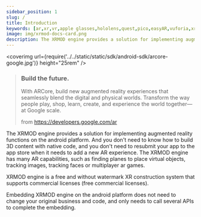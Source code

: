 ```yaml
---
sidebar_position: 1
slug: /
title: Introduction 
keywords: [ar,xr,vr,apple glasses,hololens,quest,pico,easyAR,vuforia,xrmod,mod,doc,XR,facebook,meta,unity]
image: img/xrmod-docs-card.png
description: The XRMOD engine provides a solution for implementing augmented reality functions on the android platform. And you don't need to know how to build 3D content with native code, and you don't need to resubmit your app to the app store when it needs to add a new AR experience. The XRMOD engine has many AR capabilities, such as finding planes to place virtual objects, tracking images, tracking faces or multiplayer ar games.
---
```


<coverimg url={require('../../static/static/sdk/android-sdk/arcore-google.jpg')} height="25rem" />

> <h3>Build the future.</h3>
>
> With ARCore, build new augmented reality experiences that seamlessly blend the digital and physical worlds. Transform the way people play, shop, learn, create, and experience the world together—at Google scale.
>
> from https://developers.google.com/ar

The XRMOD engine provides a solution for implementing augmented reality functions on the android platform. And you don't need to know how to build 3D content with native code, and you don't need to resubmit your app to the app store when it needs to add a new AR experience. The XRMOD engine has many AR capabilities, such as finding planes to place virtual objects, tracking images, tracking faces or multiplayer ar games.

XRMOD engine is a free and without watermark XR construction system that supports commercial licenses (free commercial licenses).


Embedding XRMOD engine on the android platform does not need to change your original business and code, and only needs to call several APIs to complete the embedding.


<!--- android平台嵌入XRMOD engine无需更改您原本的业务和代码，仅需调用若干个API即可完成嵌入。--->


